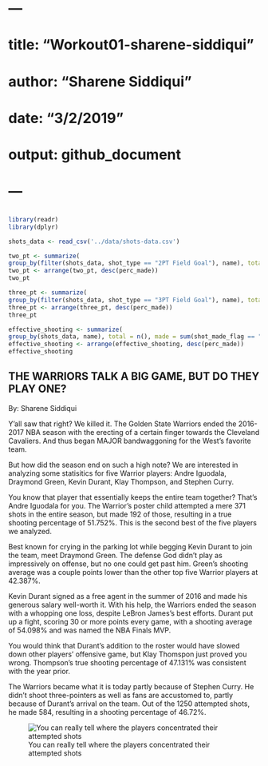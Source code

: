 # ---
# title: "Workout01-sharene-siddiqui"
# author: "Sharene Siddiqui"
# date: "3/2/2019"
# output: github_document
# ---

```r

```

```r
library(readr)
library(dplyr)

shots_data <- read_csv('../data/shots-data.csv')

two_pt <- summarize(
group_by(filter(shots_data, shot_type == "2PT Field Goal"), name), total = n(), made = sum(shot_made_flag == "shot_yes"), perc_made = made/total*100)
two_pt <- arrange(two_pt, desc(perc_made))
two_pt

three_pt <- summarize(
group_by(filter(shots_data, shot_type == "3PT Field Goal"), name), total = n(), made = sum(shot_made_flag == "shot_yes"), perc_made = made/total*100)
three_pt <- arrange(three_pt, desc(perc_made))
three_pt

effective_shooting <- summarize(
group_by(shots_data, name), total = n(), made = sum(shot_made_flag == "shot_yes"), perc_made = made/total*100)
effective_shooting <- arrange(effective_shooting, desc(perc_made))
effective_shooting
```


## THE WARRIORS TALK A BIG GAME, BUT DO THEY PLAY ONE?  
By: Sharene Siddiqui  

Y'all saw that right? We killed it. The Golden State Warriors ended the 2016-2017 NBA season with the erecting of a certain finger towards the Cleveland Cavaliers. And thus began MAJOR bandwaggoning for the West's favorite team.  

But how did the season end on such a high note? We are interested in analyzing some statisitics for five Warrior players: Andre Iguodala, Draymond Green, Kevin Durant, Klay Thompson, and Stephen Curry. 

You know that player that essentially keeps the entire team together? That's Andre Iguodala for you. The Warrior's poster child attempted a mere 371 shots in the entire season, but made 192 of those, resulting in a true shooting percentage of 51.752%. This is the second best of the five players we analyzed.  

Best known for crying in the parking lot while begging Kevin Durant to join the team, meet Draymond Green. The defense God didn't play as impressively on offense, but no one could get past him. Green's shooting average was a couple points lower than the other top five Warrior players at 42.387%.  

Kevin Durant signed as a free agent in the summer of 2016 and made his generous salary well-worth it. With his help, the Warriors ended the season with a whopping one loss, despite LeBron James's best efforts. Durant put up a fight, scoring 30 or more points every game, with a shooting average of 54.098% and was named the NBA Finals MVP.  

You would think that Durant's addition to the roster would have slowed down other players' offensive game, but Klay Thomspon just proved you wrong. Thompson's true shooting percentage of 47.131% was consistent with the year prior. 

The Warriors became what it is today partly because of Stephen Curry. He didn't shoot three-pointers as well as fans are accustomed to, partly because of Durant's arrival on the team. Out of the 1250 attempted shots, he made 584, resulting in a shooting percentage of 46.72%. 

![You can really tell where the players concentrated their attempted shots](../images/gsw-shot-charts.png)  




